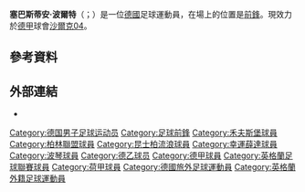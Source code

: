 {{expand|time=2015-05-18T09:50:55+00:00}}
{{Infobox football biography
| name           = 塞巴斯蒂安·波爾特<br>Sebastian Polter
| image          = SebastianPolter2015.jpg
| caption        = Polter with Union Berlin in 2015
| fullname       = Sebastian Polter
| birth_date     = {{birth date and age|1991|4|1|df=y}}
| birth_place    = {{GER}}[[威廉港|威廉港]]
| height         = 1.92m
| position       = 前鋒
| currentclub    = [[沙尔克04足球俱乐部|沙爾克04]]
| clubnumber     = 40
| youthyears1    = 1994–2003
| youthclubs1    = Heidmühler FC
| youthyears2    = 2003–2004
| youthclubs2    = {{link-en|威廉港足球俱樂部|SV Wilhelmshaven|威廉港}}
| youthyears3    = 2004–2005
| youthclubs3    = [[雲達不萊梅體育會|雲達不萊梅]]
| youthyears4    = 2005–2006
| youthclubs4    = {{link-en|威廉港足球俱樂部|SV Wilhelmshaven|威廉港}}
| youthyears5    = 2006–2007
| youthclubs5    = [[和睦布倫瑞克|布倫瑞克]]
| youthyears6    = 2007–2010
| youthclubs6    = [[沃尔夫斯堡足球俱乐部|沃夫斯堡]]
| years1         = 2008–2012
| clubs1         = [[沃尔夫斯堡足球俱乐部|沃夫斯堡二隊]]
| caps1          = 68
| goals1         = 19
| years2         = 2011–2013
| clubs2         = [[沃尔夫斯堡足球俱乐部|沃夫斯堡]]
| caps2          = 12
| goals2         = 2
| years3         = 2012–2013
| clubs3         = → [[纽伦堡足球俱乐部|紐倫堡]] 
| caps3          = 26
| goals3         = 5
| years4         = 2012–2013
| clubs4         = → [[纽伦堡足球俱乐部|紐倫堡二隊]]
| caps4          = 2
| goals4         = 1
| years5         = 2013–2015
| clubs5         = [[美因茨05足球俱乐部|美因茲05]]
| caps5          = 13
| goals5         = 0
| years6         = 2013–2014
| clubs6         = [[美因茨05足球俱乐部|美因茲05二隊]]
| caps6          = 7
| goals6         = 3
| years7         = 2014–2015
| clubs7         = → [[柏林联盟足球俱乐部|柏林聯盟]] (loan)
| caps7          = 29
| goals7         = 14
| years8         = 2015–2017
| clubs8         = [[女王公园巡游者足球俱乐部|昆士柏流浪]]
| caps8          = 51
| goals8         = 10
| years9         = 2017–2020
| clubs9         = [[柏林联盟足球俱乐部|柏林聯盟]]
| caps9          = 72
| goals9         = 30
| years10         = 2020–2021
| clubs10         = [[幸運薛達|幸運薛達]]
| caps10          = 32
| goals10         = 9
| years11         = 2021–2022
| clubs11         = [[波琴體育會|波鴻]]
| caps11          = 33
| goals11         = 10
| years12         = 2022–
| clubs12         = [[沙尔克04足球俱乐部|沙爾克04]]
| caps12          = 0
| goals12         = 0
| nationalyears1 = 2008–2009
| nationalteam1  = {{link-en|德國U18|Germany national youth football team|德國U18}}
| nationalcaps1  = 6
| nationalgoals1 = 3
| nationalyears2 = 2012
| nationalteam2  = {{link-en|德國U20|Germany national youth football team|德國U20}}
| nationalcaps2  = 1
| nationalgoals2 = 2
| nationalyears3 = 2012–2013
| nationalteam3  = [[德國21歲以下國家足球隊|德國U21]]<ref>{{cite web|url=https://www.dfb.de/u-21-maenner/spiele-termine/spielplan/?spieledb_path=%2Fteams%2F28796%2Fnational_player%2F129852|title=U 21-Männer: Sebastian Polter|trans-title=U 21-men: Sebastian Polter|date=|accessdate=17 January 2015|language=de|publisher=DFB}}</ref>
| nationalcaps3  = 10
| nationalgoals3 = 4
| pcupdate       =  <!--最後更新-->
| ntupdate       =  
}}

'''塞巴斯蒂安·波爾特'''（{{lang-de|Sebastian Polter}}；{{bd|1991年|4月1日}}）是一位[[德國|德國]]足球運動員，在場上的位置是[[前鋒|前鋒]]。現效力於[[德甲|德甲]]球會[[沙尔克04足球俱乐部|沙爾克04]]。

== 參考資料 ==
{{reflist}}

== 外部連結 ==
*{{Soccerway}}

{{史浩克04球員名單}}

{{DEFAULTSORT: Polter, Sebastian}}
[[Category:德国男子足球运动员|Category:德国男子足球运动员]]
[[Category:足球前鋒|Category:足球前鋒]]
[[Category:禾夫斯堡球員|Category:禾夫斯堡球員]]
[[Category:柏林聯盟球員|Category:柏林聯盟球員]]
[[Category:昆士柏流浪球員|Category:昆士柏流浪球員]]
[[Category:幸運薛達球員|Category:幸運薛達球員]]
[[Category:波琴球員|Category:波琴球員]]
[[Category:德乙球员|Category:德乙球员]]
[[Category:德甲球員|Category:德甲球員]]
[[Category:英格蘭足球聯賽球員|Category:英格蘭足球聯賽球員]]
[[Category:荷甲球員|Category:荷甲球員]]
[[Category:德國旅外足球運動員|Category:德國旅外足球運動員]]
[[Category:英格蘭外籍足球運動員|Category:英格蘭外籍足球運動員]]
